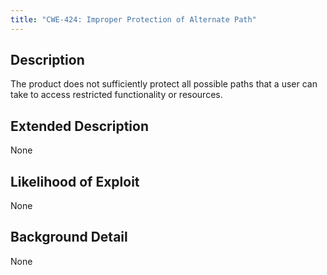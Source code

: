 ```yaml
---
title: "CWE-424: Improper Protection of Alternate Path"
---
```


## Description
The product does not sufficiently protect all possible paths that a user can take to access restricted functionality or resources.

## Extended Description
None

## Likelihood of Exploit
None

## Background Detail
None
        
